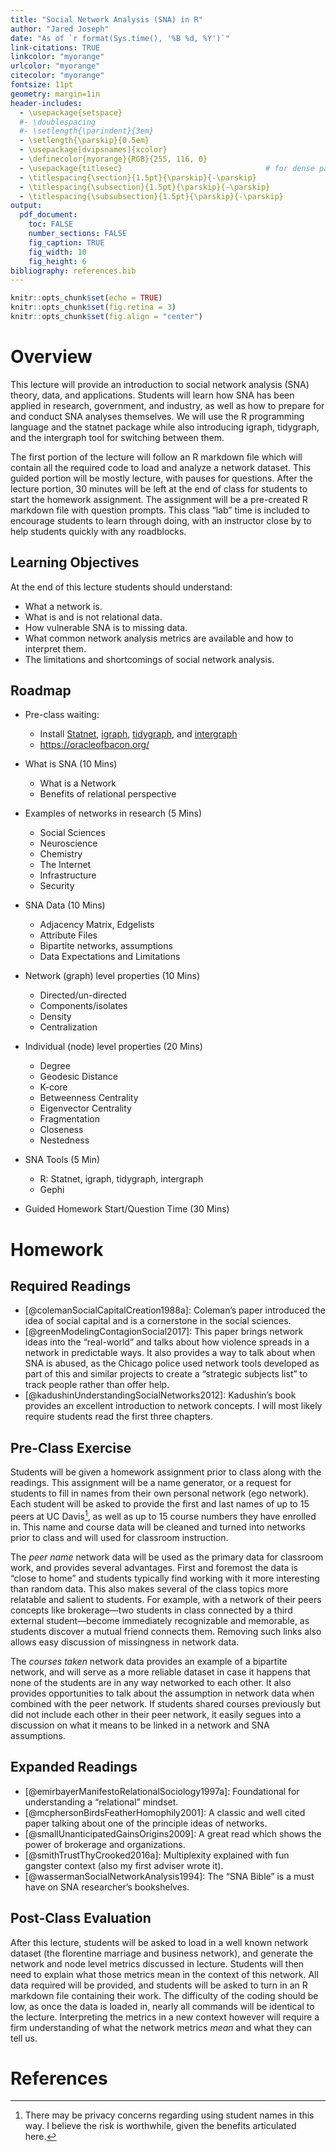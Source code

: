 ```yaml
---
title: "Social Network Analysis (SNA) in R"
author: "Jared Joseph"
date: "As of `r format(Sys.time(), '%B %d, %Y')`"
link-citations: TRUE
linkcolor: "myorange"
urlcolor: "myorange"
citecolor: "myorange"
fontsize: 11pt
geometry: margin=1in
header-includes:
  - \usepackage{setspace}
  #- \doublespacing
  #- \setlength{\parindent}{3em}
  - \setlength{\parskip}{0.5em}
  - \usepackage[dvipsnames]{xcolor}
  - \definecolor{myorange}{RGB}{255, 116, 0}
  - \usepackage{titlesec}                                # for dense paragraphs
  - \titlespacing{\section}{1.5pt}{\parskip}{-\parskip}
  - \titlespacing{\subsection}{1.5pt}{\parskip}{-\parskip}
  - \titlespacing{\subsubsection}{1.5pt}{\parskip}{-\parskip}
output:
  pdf_document:
    toc: FALSE
    number_sections: FALSE
    fig_caption: TRUE
    fig_width: 10
    fig_height: 6
bibliography: references.bib
---
```


```r
knitr::opts_chunk$set(echo = TRUE)
knitr::opts_chunk$set(fig.retina = 3)
knitr::opts_chunk$set(fig.align = "center")
```

# Overview

This lecture will provide an introduction to social network analysis (SNA) theory, data, and applications. Students will learn how SNA has been applied in research, government, and industry, as well as how to prepare for and conduct SNA analyses themselves. We will use the R programming language and the statnet package while also introducing igraph, tidygraph, and the intergraph tool for switching between them.

The first portion of the lecture will follow an R markdown file which will contain all the required code to load and analyze a network dataset. This guided portion will be mostly lecture, with pauses for questions. After the lecture portion, 30 minutes will be left at the end of class for students to start the homework assignment. The assignment will be a pre-created R markdown file with question prompts. This class "lab" time is included to encourage students to learn through doing, with an instructor close by to help students quickly with any roadblocks.

## Learning Objectives

At the end of this lecture students should understand:

-   What a network is.
-   What is and is not relational data.
-   How vulnerable SNA is to missing data.
-   What common network analysis metrics are available and how to interpret them.
-   The limitations and shortcomings of social network analysis.

## Roadmap

-   Pre-class waiting:

    -   Install [Statnet](https://statnet.org/), [igraph](https://igraph.org/), [tidygraph](https://tidygraph.data-imaginist.com/index.html), and [intergraph](http://mbojan.github.io/intergraph/)
    -   <https://oracleofbacon.org/>

-   What is SNA (10 Mins)

    -   What is a Network
    -   Benefits of relational perspective

-   Examples of networks in research (5 Mins)

    -   Social Sciences
    -   Neuroscience
    -   Chemistry
    -   The Internet
    -   Infrastructure
    -   Security

-   SNA Data (10 Mins)

    -   Adjacency Matrix, Edgelists
    -   Attribute Files
    -   Bipartite networks, assumptions
    -   Data Expectations and Limitations

-   Network (graph) level properties (10 Mins)

    -   Directed/un-directed
    -   Components/isolates
    -   Density
    -   Centralization

-   Individual (node) level properties (20 Mins)

    -   Degree
    -   Geodesic Distance
    -   K-core
    -   Betweenness Centrality
    -   Eigenvector Centrality
    -   Fragmentation
    -   Closeness
    -   Nestedness

-   SNA Tools (5 Min)

    -   R: Statnet, igraph, tidygraph, intergraph
    -   Gephi

-   Guided Homework Start/Question Time (30 Mins)

# Homework

## Required Readings

-   [@colemanSocialCapitalCreation1988a]: Coleman's paper introduced the idea of social capital and is a cornerstone in the social sciences.
-   [@greenModelingContagionSocial2017]: This paper brings network ideas into the "real-world" and talks about how violence spreads in a network in predictable ways. It also provides a way to talk about when SNA is abused, as the Chicago police used network tools developed as part of this and similar projects to create a "strategic subjects list" to track people rather than offer help.
-   [@kadushinUnderstandingSocialNetworks2012]: Kadushin's book provides an excellent introduction to network concepts. I will most likely require students read the first three chapters.

## Pre-Class Exercise

Students will be given a homework assignment prior to class along with the readings. This assignment will be a name generator, or a request for students to fill in names from their own personal network (ego network). Each student will be asked to provide the first and last names of up to 15 peers at UC Davis[^1], as well as up to 15 course numbers they have enrolled in. This name and course data will be cleaned and turned into networks prior to class and will used for classroom instruction.

[^1]: There may be privacy concerns regarding using student names in this way. I believe the risk is worthwhile, given the benefits articulated here.

The *peer name* network data will be used as the primary data for classroom work, and provides several advantages. First and foremost the data is "close to home" and students typically find working with it more interesting than random data. This also makes several of the class topics more relatable and salient to students. For example, with a network of their peers concepts like brokerage---two students in class connected by a third external student---become immediately recognizable and memorable, as students discover a mutual friend connects them. Removing such links also allows easy discussion of missingness in network data.

The *courses taken* network data provides an example of a bipartite network, and will serve as a more reliable dataset in case it happens that none of the students are in any way networked to each other. It also provides opportunities to talk about the assumption in network data when combined with the peer network. If students shared courses previously but did not include each other in their peer network, it easily segues into a discussion on what it means to be linked in a network and SNA assumptions.

## Expanded Readings

-   [@emirbayerManifestoRelationalSociology1997a]: Foundational for understanding a "relational" mindset.
-   [@mcphersonBirdsFeatherHomophily2001]: A classic and well cited paper talking about one of the principle ideas of networks.
-   [@smallUnanticipatedGainsOrigins2009]: A great read which shows the power of brokerage and organizations.
-   [@smithTrustThyCrooked2016a]: Multiplexity explained with fun gangster context (also my first adviser wrote it).
-   [@wassermanSocialNetworkAnalysis1994]: The "SNA Bible" is a must have on SNA researcher's bookshelves.

## Post-Class Evaluation

After this lecture, students will be asked to load in a well known network dataset (the florentine marriage and business network), and generate the network and node level metrics discussed in lecture. Students will then need to explain what those metrics mean in the context of this network. All data required will be provided, and students will be asked to turn in an R markdown file containing their work. The difficulty of the coding should be low, as once the data is loaded in, nearly all commands will be identical to the lecture. Interpreting the metrics in a new context however will require a firm understanding of what the network metrics *mean* and what they can tell us.

\newpage

# References
